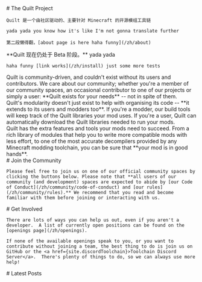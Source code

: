 
<Home content={{}}>
  <div slot="info">
    # The Quilt Project

    Quilt 是一个由社区驱动的、主要针对 Minecraft 的开源模组工具链

    yada yada you know how it's like I'm not gonna translate further

    第二段懒得翻，[about page is here haha funny](/zh/about)

  </div>
  <div slot="wip">
    **Quilt 现在仍处于 Beta 阶段。** yada yada

    haha funny [link works](/zh/install) just some more tests

  </div>
  <div slot="caring">
    Quilt is community-driven, and couldn't exist without its users and contributors. We care about our community; whether you're a member of our community spaces, an occasional contributor to one of our projects or simply a user: **Quilt exists for your needs** -- not in spite of them.
  </div>
  <div slot="modular">
    Quilt's modularity doesn't just exist to help with organising its code -- **it extends to its users and modders too**. If you're a modder, our build tools will keep track of the Quilt libraries your mod uses. If you're a user, Quilt can automatically download the Quilt libraries needed to run your mods.
  </div>
  <div slot="powerful">
    Quilt has the extra features and tools your mods need to succeed. From a rich library of modules that help you to write more compatible mods with less effort, to one of the most accurate decompilers provided by any Minecraft modding toolchain, you can be sure that **your mod is in good hands**.
  </div>
  <div slot="joinTheCommunity">
    # Join the Community

    Please feel free to join us on one of our official community spaces by clicking the buttons below. Please note that **all users of our community (and development) spaces are expected to abide by [our Code of Conduct](/zh/community/code-of-conduct) and [our rules](/zh/community/rules).** We recommend that you read and become familiar with them before joining or interacting with us.

  </div>
  <div slot="getInvolved">
    # Get Involved

    There are lots of ways you can help us out, even if you aren't a developer.  A list of currently open positions can be found on the [openings page](/zh/openings).

    If none of the available openings speak to you, or you want to contribute without joining a team, the best thing to do is join us on GitHub or the <a href={site.discordToolchain}>Toolchain Discord Server</a>.  There's plenty of things to do, so we can always use more help!

  </div>
  <div slot="latestPosts">
    # Latest Posts
  </div>
</Home>
